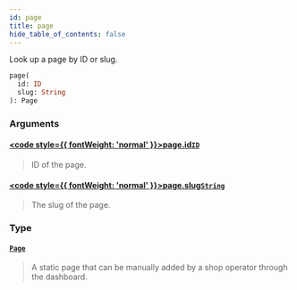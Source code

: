```yaml
---
id: page
title: page
hide_table_of_contents: false
---
```








Look up a page by ID or slug.

```graphql
page(
  id: ID
  slug: String
): Page
```


### Arguments

#### [<code style={{ fontWeight: 'normal' }}>page.<b>id</b></code>](#)<Bullet />[`ID`](../../../developer/api-reference/scalars/id) <Badge class="secondary" text="scalar"/>
> ID of the page.
> 

#### [<code style={{ fontWeight: 'normal' }}>page.<b>slug</b></code>](#)<Bullet />[`String`](../../../developer/api-reference/scalars/string) <Badge class="secondary" text="scalar"/>
> The slug of the page.
> 

### Type

#### [`Page`](../../../developer/api-reference/objects/page) <Badge class="secondary" text="object"/>
> A static page that can be manually added by a shop operator through the dashboard.
> 





